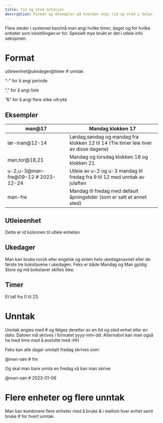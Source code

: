 ```yaml
---
title: Tid og sted notasjon
description: Format og eksempler på hvordan angi tid og sted i Velpr.
---
```

Flere steder i systemet kan/må man angi hvilke timer, dager og for hvilke enheter som  innstillingen er for.  Spesielt mye brukt er det i utleie info seksjonen.

# Format

utleieenhet@ukedager@timer # unntak

“-” for å angi periode

“,” for å angi liste

“&” for å angi flere slike uttrykk  

## Eksempler

| man@17 | Mandag klokken 17 |
| --- | --- |
| lør-man@12-14 | Lørdag,søndag og mandag fra klokken 12 til 14 (Tre timer leie hver av disse dagene) |
| man,tor@18,21 | Mandag og torsdag klokken 18 og klokken 21 |
| u-2,u-3@man-fre@09-12 # 2023-12-24 | Utleie av u-2 og u-3 mandag til fredag fra 9 til 12 med unntak av julaften |
| man-fre | Mandag til fredag med default åpningstider (som er satt et annet sted) |

## Utleieenhet

Dette er id kolonnen til utleie enheten

## Ukedager

Man kan bruke norsk eller engelsk og enten hele ukedagsnavnet eller de første tre bokstavene i ukedagen. Feks er både Mandag og Man gyldig. Store og må bokstaver skilles ikke.

## Timer

Et tall fra 0 til 23.

# Unntak

Unntak angies med # og følges deretter av en tid og sted enhet eller en dato. Datoen må skrives i formatet yyyy-mm-dd. Alternativt kan man også ha med time med å avslutte med :HH

Feks kan alle dager unntatt fredag skrives som:

@man-søn # fre

Og skal man bare unnta en fredag så kan man skrive

@man-søn # 2023-01-06

# Flere enheter og flere unntak

Man kan kombinere flere enheter med å bruke & i mellom hver enhet samt bruke # for hvert unntak.
